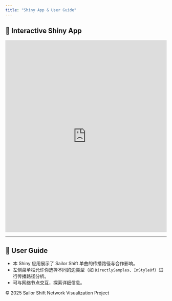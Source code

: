 ```yaml
---
title: "Shiny App & User Guide"
---
```


## 🚀 Interactive Shiny App

<iframe src="https://wshensi.shinyapps.io/shinyApp/" width="100%" height="600px" style="border: none;"></iframe>

---

## 📖 User Guide

- 本 Shiny 应用展示了 Sailor Shift 单曲的传播路径与合作影响。
- 左侧菜单栏允许你选择不同的边类型（如 `DirectlySamples`、`InStyleOf`）进行传播路径分析。
- 可与网络节点交互，探索详细信息。

<footer>
  © 2025 Sailor Shift Network Visualization Project
</footer>
